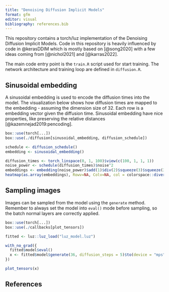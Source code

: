 ```yaml
---
title: "Denoising Diffusion Implicit Models"
format: gfm
editor: visual
bibliography: references.bib
---
```


This repository contains a torch/luz implementation of the Denoising Diffusion Implicit Models. Code in this repository is heavily influenced by code in @kerasDDIM which is mostly based on [@song2020] with a few ideas coming from [@nichol2021] and [@karras2022].

The main code entry point is the `train.R` script used for start training. The network architecture and training loop are defined in `diffusion.R`.

## Sinusoidal embedding

A sinusoidal embedding is used to encode the diffusion times into the model. The visualization below shows how diffusion times are mapped to the embedding - assuming the dimension size of 32. Each row is a embedding vector given the diffusion time. Sinusoidal embedding have nice properties, like preserving the relative distances [@kazemnejad2019:pencoding].

```r
box::use(torch[...])
box::use(./diffusion[sinusoidal_embedding, diffusion_schedule])

schedule <- diffusion_schedule()
embedding <- sinusoidal_embedding()

diffusion_times <- torch_linspace(0, 1, 100)$view(c(100, 1, 1, 1))
noise_power <- schedule(diffusion_times)$noise^2
embeddings <- embedding(noise_power)$add(1)$div(2)$squeeze(3)$squeeze(3)
heatmap(as.array(embeddings), Rowv=NA, Colv=NA, col = colorspace::diverge_hsv(50), scale = "none", labRow = sprintf("%.2f", seq(0,1,length.out = 100)))
```

## Sampling images

Images can be sampled from the model using the `generate` method. Remember to always
set the model into `eval()` mode before sampling, so the batch normal layers are correctly
applied.

```r
box::use(torch[...])
box::use(./callbacks[plot_tensors])

fitted <- luz::luz_load("luz_model.luz")

with_no_grad({
  fitted$model$eval()
  x <- fitted$model$generate(36, diffusion_steps = 5)$to(device = "mps")
})

plot_tensors(x)
```

## References
